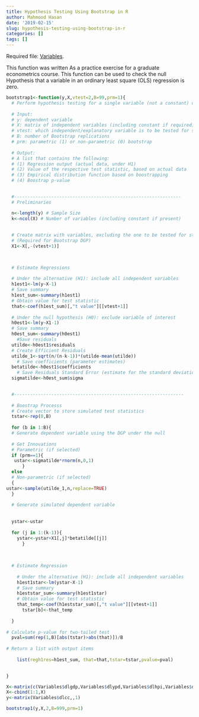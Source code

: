 ```yaml
---
title: Hypothesis Testing Using Bootstrap in R
author: Mahmood Hasan
date: '2019-02-15'
slug: hypothesis-testing-using-bootstrap-in-r
categories: []
tags: []
---
```


Required file: [Variables](/pdf/Variables.pdf).


This function was written As a practice exercise for a graduate econometrics course. This function can be used to check the null Hypothesis that a variable in an ordinary least square (OLS) regression is zero. 
```r{}
bootstrap1<-function(y,X,vtest=2,B=99,prm=1){
  # Perform hypothesis testing for a single variable (not a constant) using Bootstrapping
  
  # Input:
  # y: dependent variable
  # X: matrix of independent variables (including constant if required)
  # vtest: which independent/explanatory variable is to be tested for statistical significance
  # B: number of Bootstrap replications
  # prm: parametric (1) or non-parametric (0) bootstrap
  
  # Output:
  # A list that contains the following:
  # (1) Regression output (actual data, under H1)
  # (2) Value of the respective test statistic, based on actual data
  # (3) Empirical distribution function based on boostrapping
  # (4) Boostrap p-value
  

  #---------------------------------------------------------------  
  # Preliminaries

  n<-length(y) # Sample Size
  k<-ncol(X) # Number of variables (including constant if present)
  
  
  # Create matrix with variables, excluding the one to be tested for statistical significance 
  # (Required for Bootstrap DGP)
  X1<-X[,-(vtest+1)]


  
  # Estimate Regressions
  
  # Under the alternative (H1): include all independent variables
  h1est1<-lm(y~X-1)
  # Save summary 
  h1est_sum<-summary(h1est1)
  # Obtain value for test statistic
  that<-coef(h1est_sum)[,"t value"][[vtest+1]]
  
  # Under the null hypothesis (H0): exclude variable of interest 
  h0est1<-lm(y~X1-1)
  # Save summary
  h0est_sum<-summary(h0est1)
    #Save residuals
  utilde<-h0est1$residuals
  # Create Efficient Residuals
  utilde_1<-sqrt(n/(n-k-1))*(utilde-mean(utilde))
    # Save coefficients (parameter estimates)
  betatilde<-h0est1$coefficients
    # Save Residuals Standard Error (estimate for the standard deviation of innovations)
  sigmatilde<-h0est_sum$sigma
  

  #----------------------------------------------------------------
  
  # Boostrap Processs
  # Create vector to store simulated test statistics
  tstar<-rep(0,B)
  
  for (b in 1:B){
  # Generate dependent variable using the DGP under the null
    
  # Get Innovations
  # Parametric (if selected)
  if (prm==1){  
   ustar<-sigmatilde*rnorm(n,0,1)
      }
  else
  # Non-parametric (if selected)
  {
ustar<-sample(utilde_1,n,replace=TRUE)
  }
  
  # Generate simulated dependent variable  
  
    
  ystar<-ustar
  
  for (j in 1:(k-1)){
    ystar<-ystar+X1[,j]*betatilde[[j]]
      }
  
 
    
  # Estimate Regression
    
    # Under the alternative (H1): include all independent variables
    h1est1star<-lm(ystar~X-1)
    # Save summary 
    h1eststar_sum<-summary(h1est1star)
    # Obtain value for test statistic
    that_temp<-coef(h1eststar_sum)[,"t value"][[vtest+1]]  
      tstar[b]<-that_temp
    
  }
 
# Calculate p-value for two-tailed test
  pval=sum(rep(1,B)[abs(tstar)>abs(that)])/B
   
# Return a list with output items
  
    list(regh1res=h1est_sum, that=that,tstar=tstar,pvalue=pval)
  

}

X<-matrix(c(Variables$dlgdp,Variables$dlypd,Variables$dlhpi,Variables$dldj),,4)
X<-cbind(1:1,X)
y<-matrix(Variables$dlcc,,1)

bootstrap1(y,X,2,B=999,prm=1)

```